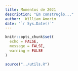 ```yaml
---
title: Momentos de 2021
description: "Em construção..."
author:  William Amorim
date: "`r Sys.Date()`"
---
```

```r
knitr::opts_chunk$set(
  echo = FALSE,
  message = FALSE,
  warning = FALSE
)

source("../utils.R")
```

